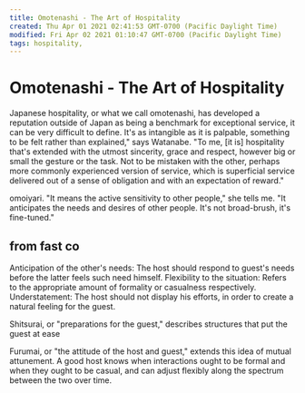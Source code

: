 ```yaml
---
title: Omotenashi - The Art of Hospitality
created: Thu Apr 01 2021 02:41:53 GMT-0700 (Pacific Daylight Time)
modified: Fri Apr 02 2021 01:10:47 GMT-0700 (Pacific Daylight Time)
tags: hospitality,
---
```


# Omotenashi - The Art of Hospitality

Japanese hospitality, or what we call omotenashi, has developed a reputation outside of Japan as being a benchmark for exceptional service, it can be very difficult to define. It's as intangible as it is palpable, something to be felt rather than explained," says Watanabe. "To me, [it is] hospitality that's extended with the utmost sincerity, grace and respect, however big or small the gesture or the task. Not to be mistaken with the other, perhaps more commonly experienced version of service, which is superficial service delivered out of a sense of obligation and with an expectation of reward."

omoiyari. "It means the active sensitivity to other people," she tells me. "It anticipates the needs and desires of other people. It's not broad-brush, it's fine-tuned."

## from fast co

Anticipation of the other's needs: The host should respond to guest's needs before the latter feels such need himself.
Flexibility to the situation: Refers to the appropriate amount of formality or casualness respectively.
Understatement: The host should not display his efforts, in order to create a natural feeling for the guest.

Shitsurai, or "preparations for the guest," describes structures that put the guest at ease

Furumai, or "the attitude of the host and guest," extends this idea of mutual attunement. A good host knows when interactions ought to be formal and when they ought to be casual, and can adjust flexibly along the spectrum between the two over time.
